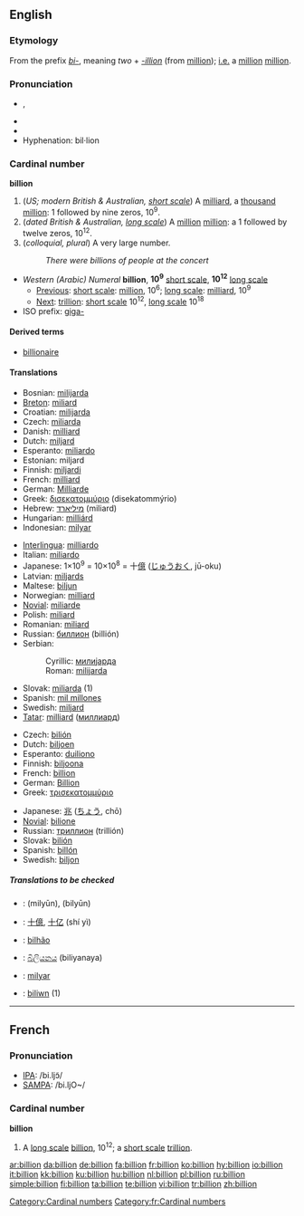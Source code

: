 {{see|Billion}}
==English==

===Etymology===
From the prefix ''[[bi-]]'', meaning ''two'' + ''[[-illion]]'' (from [[million]]); [[i.e.]] a [[million]] [[million]].

===Pronunciation===
*{{IPA|/ˈbɪljən/}}, {{SAMPA|/"bIlj@n/}}
*{{audio|en-us-billion.ogg|Audio (US)}}
*{{rhymes|ɪljən}}
*Hyphenation: bil·lion

===Cardinal number===
'''billion'''

# (''US; modern British & Australian, [[w:Long and short scales|short scale]]'') A [[milliard]], a [[thousand]] [[million]]: 1 followed by nine zeros, 10<sup>9</sup>.
# (''dated British & Australian, [[w:Long and short scales|long scale]]'') A [[million]] [[million]]: a 1 followed by twelve zeros, 10<sup>12</sup>.
# (''colloquial, plural'') A very large number.
#: ''There were billions of people at the concert''

*''Western (Arabic) Numeral'' '''billion''', '''10<sup>9</sup>''' [[w:Long and short scales|short scale]], '''10<sup>12</sup>''' [[w:Long and short scales|long scale]]
**[[Previous]]: [[w:Long and short scales|short scale]]: [[million]], 10<sup>6</sup>; [[w:Long and short scales|long scale]]: [[milliard]], 10<sup>9</sup>
**[[Next]]: [[trillion]]: [[w:Long and short scales|short scale]] 10<sup>12</sup>, [[w:Long and short scales|long scale]] 10<sup>18</sup>
*ISO prefix: [[giga-]]

====Derived terms====
*[[billionaire]]

====Translations====
{{trans-top|a thousand million; 1,000,000,000; 10<sup>9</sup>; a milliard}}
*Bosnian: [[milijarda#Bosnian|milijarda]] {{f}}
*[[Breton]]: [[miliard]]
*Croatian: [[milijarda]]
*Czech: [[miliarda]] {{f}}
*Danish: [[milliard]]
*Dutch: [[miljard]] {{n}}
*Esperanto: [[miliardo]]
*Estonian: miljard
*Finnish: [[miljardi]]
*French: [[milliard]] {{m}}
*German: [[Milliarde]] {{f}}
*Greek: [[δισεκατομμύριο]] (disekatommýrio) {{n}}
*Hebrew: [[מיליארד]] (miliard)
*Hungarian: [[milliárd]]
*Indonesian: [[milyar]]
{{trans-mid}}
*[[Interlingua]]: [[milliardo]]
*Italian: [[miliardo]]
*Japanese: 1×10<sup>9</sup> = 10×10<sup>8</sup> = 十[[億]] ([[じゅう]][[おく]], jū-oku)
*Latvian: [[miljards]]
*Maltese: [[biljun]]
*Norwegian: [[milliard]]
*[[Novial]]: [[miliarde]]
*Polish: [[miliard]]
*Romanian: [[miliard]] {{n}}
*Russian: [[биллион]] (billión) {{m}}
*Serbian:
*:Cyrillic: [[милијарда#Serbian|милијарда]] {{f}}
*:Roman: [[milijarda#Serbian|milijarda]] {{f}}
*Slovak: [[miliarda]] {{f}} (1)
*Spanish: [[mil millones]] {{m}}
*Swedish: [[miljard]] {{c}}
*[[Tatar]]: [[milliard]] ([[миллиард]])
{{trans-bottom}}

{{trans-top|a million million; 1,000,000,000,000; 10<sup>12</sup>}}
*Czech: [[bilión]] {{m}}
*Dutch: [[biljoen]]
*Esperanto: [[duiliono]]
*Finnish: [[biljoona]]
*French: [[#French|billion]]
*German: [[Billion]]
*Greek: [[τρισεκατομμύριο]] {{n}}
{{trans-mid}}
*Japanese: [[兆]] ([[ちょう]], chō)
*[[Novial]]: [[bilione]]
*Russian: [[триллион]] (trillión) {{m}}
*Slovak: [[bilión]] {{m}}
*Spanish: [[billón]] {{m}}
*Swedish: [[biljon]] {{c}}
{{trans-bottom}}

=====Translations to be checked=====
{{checktrans}}
{{top2}}
*{{ttbc|Arabic}}: {{ARchar|[[مليار|مِلْيُون]]}} (milyūn), {{ARchar|[[بليون]]}} (bilyūn)
*{{ttbc|Chinese}}: [[十億]], [[十亿]] (shí yì)
*{{ttbc|Portuguese}}: [[bilhão]] {{m}}
*{{ttbc|Sinhalese}}: [[බිලියනය]] (biliyanaya)
{{mid2}}
*{{ttbc|Turkish}}: [[milyar]]
*{{ttbc|Welsh}}: [[biliwn]] (1)
{{bottom}}

----

==French==

===Pronunciation===
*[[w:IPA|IPA]]: /bi.ljɔ̃/
*[[w:SAMPA|SAMPA]]: /bi.ljO~/

===Cardinal number===
'''billion'''

# A [[w:Long and short scales|long scale]] [[billion#English|billion]], 10<sup>12</sup>; a [[w:Long and short scales|short scale]] [[trillion]].

[[Category:Cardinal numbers]]
[[Category:fr:Cardinal numbers]]

[[ar:billion]]
[[da:billion]]
[[de:billion]]
[[fa:billion]]
[[fr:billion]]
[[ko:billion]]
[[hy:billion]]
[[io:billion]]
[[it:billion]]
[[kk:billion]]
[[ku:billion]]
[[hu:billion]]
[[nl:billion]]
[[pl:billion]]
[[ru:billion]]
[[simple:billion]]
[[fi:billion]]
[[ta:billion]]
[[te:billion]]
[[vi:billion]]
[[tr:billion]]
[[zh:billion]]